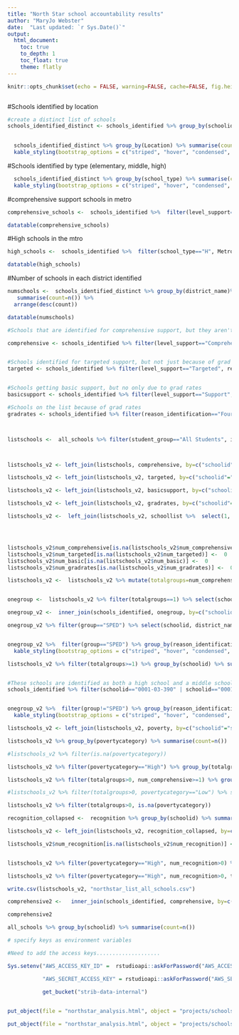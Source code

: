 ```yaml
---
title: "North Star school accountability results"
author: "MaryJo Webster"
date:  "Last updated: `r Sys.Date()`"
output:
  html_document: 
    toc: true
    to_depth: 1
    toc_float: true
    theme: flatly
---
```


```r
knitr::opts_chunk$set(echo = FALSE, warning=FALSE, cache=FALSE, fig.height = 3, fig.width = 8)
```

```r

```


#Schools identified by location
```r

#create a distinct list of schools
schools_identified_distinct <- schools_identified %>% group_by(schoolid, district_name, school_name, district_type, school_type, Title1, SchoolType, Location, Metro7county)
  

  schools_identified_distinct %>% group_by(Location) %>% summarise(count=n()) %>%     knitr::kable("html") %>% 
  kable_styling(bootstrap_options = c("striped", "hover", "condensed", "responsive"), full_width = F, position="left")
```






#Schools identified by type (elementary, middle, high)

```r

  schools_identified_distinct %>% group_by(school_type) %>% summarise(count=n()) %>%     knitr::kable("html") %>% 
  kable_styling(bootstrap_options = c("striped", "hover", "condensed", "responsive"), full_width = F, position="left")
```




#comprehensive support schools in metro
```r

comprehensive_schools <-  schools_identified %>%  filter(level_support=="Comprehensive", Metro7county=="yes") %>% select(schoolid, Metro7county, districtname_new, SCHOOLNAME_NEW, district_type, level_support, Title1, student_group, reason_identification )

datatable(comprehensive_schools)
```

#High schools in the mtro

```r
high_schools <-  schools_identified %>%  filter(school_type=="H", Metro7county=="yes") %>% select(schoolid, Metro7county, districtname_new, SCHOOLNAME_NEW, district_type, level_support, Title1, student_group, reason_identification )

datatable(high_schools)
```

#Number of schools in each district identified

```r
numschools <-  schools_identified_distinct %>% group_by(district_name)%>%
   summarise(count=n()) %>% 
  arrange(desc(count))

datatable(numschools)
```



```r


#Schools that are identified for comprehensive support, but they aren't on there due to grad rates only

comprehensive <- schools_identified %>% filter(level_support=="Comprehensive", reason_identification!="Four-year graduation rate below 67%") %>%   group_by(schoolid) %>% summarise(num_comprehensive=n())


#Schools identified for targeted support, but not just because of grad rates
targeted <- schools_identified %>% filter(level_support=="Targeted", reason_identification!="Four-year graduation rate below 67%") %>%   group_by(schoolid) %>% summarise(num_targeted=n())


#Schools getting basic support, but no only due to grad rates
basicsupport <- schools_identified %>% filter(level_support=="Support", reason_identification!="Four-year graduation rate below 67%") %>%   group_by(schoolid) %>% summarise(num_basic=n())

#Schools on the list because of grad rates
gradrates <- schools_identified %>% filter(reason_identification=="Four-year graduation rate below 67%") %>%   group_by(schoolid) %>% summarise(num_gradrates=n())



listschools <-  all_schools %>% filter(student_group=="All Students", id_year=="Identification Year: 2018") %>% group_by(schoolid , district_name, school_name ) %>% summarise(count=n())



listschools_v2 <- left_join(listschools, comprehensive, by=c("schoolid"="schoolid"))

listschools_v2 <- left_join(listschools_v2, targeted, by=c("schoolid"="schoolid"))

listschools_v2 <- left_join(listschools_v2, basicsupport, by=c("schoolid"="schoolid"))

listschools_v2 <- left_join(listschools_v2, gradrates, by=c("schoolid"="schoolid"))

listschools_v2 <-  left_join(listschools_v2, schoollist %>%  select(1, 10, 11, 17, 21), by=c("schoolid"="SchoolID"))




listschools_v2$num_comprehensive[is.na(listschools_v2$num_comprehensive)] <-  0
listschools_v2$num_targeted[is.na(listschools_v2$num_targeted)] <-  0
listschools_v2$num_basic[is.na(listschools_v2$num_basic)] <-  0
listschools_v2$num_gradrates[is.na(listschools_v2$num_gradrates)] <-  0

listschools_v2 <-  listschools_v2 %>% mutate(totalgroups=num_comprehensive+num_targeted+num_basic+num_gradrates)


onegroup <-  listschools_v2 %>% filter(totalgroups==1) %>% select(schoolid, district_name, school_name)

onegroup_v2 <-  inner_join(schools_identified, onegroup, by=c("schoolid"="schoolid"))

onegroup_v2 %>% filter(group=="SPED") %>% select(schoolid, district_name.x, school_name.x, reason_identification, student_group, titleI, level_support)


onegroup_v2 %>%  filter(group=="SPED") %>% group_by(reason_identification) %>% summarise(count=n()) %>%  kable("html") %>%
  kable_styling(bootstrap_options = c("striped", "hover", "condensed", "responsive"), full_width = F, position="left")

```

```r
listschools_v2 %>% filter(totalgroups>=1) %>% group_by(schoolid) %>% summarise(count=n()) %>% arrange(desc(count))


#These schools are identified as both a high school and a middle school
schools_identified %>% filter(schoolid=="0001-03-390" | schoolid=="0001-03-625" | schoolid=="0917-06-700" | schoolid=="4238-07-010") %>% arrange(schoolid)



```


```r
onegroup_v2 %>%  filter(group!="SPED") %>% group_by(reason_identification) %>% summarise(count=n()) %>%  kable("html") %>%
  kable_styling(bootstrap_options = c("striped", "hover", "condensed", "responsive"), full_width = F, position="left")
```



```r
listschools_v2 <- left_join(listschools_v2, poverty, by=c("schoolid"="schoolid"))

listschools_v2 %>% group_by(povertycategory) %>% summarise(count=n())

#listschools_v2 %>% filter(is.na(povertycategory))
```


```r
listschools_v2 %>% filter(povertycategory=="High") %>% group_by(totalgroups) %>% summarise(count=n())
```


```r
listschools_v2 %>% filter(totalgroups>0, num_comprehensive>=1) %>% group_by(povertycategory) %>% summarise(count=n())

#listschools_v2 %>% filter(totalgroups>0, povertycategory=="Low") %>% select(school_name, totalgroups)
```


```r
listschools_v2 %>% filter(totalgroups>0, is.na(povertycategory))
```


```r
recognition_collapsed <-  recognition %>% group_by(schoolid) %>% summarise(num_recognition=n())

listschools_v2 <- left_join(listschools_v2, recognition_collapsed, by=c("schoolid"="schoolid"))

listschools_v2$num_recognition[is.na(listschools_v2$num_recognition)] <-  0


listschools_v2 %>% filter(povertycategory=="High", num_recognition>0) %>% group_by(SchoolType) %>% summarise(count=n())
```


```r
listschools_v2 %>% filter(povertycategory=="High", num_recognition>0, totalgroups>0)
```


```r
write.csv(listschools_v2, "northstar_list_all_schools.csv")
```



```r
comprehensive2 <-   inner_join(schools_identified, comprehensive, by=c("schoolid"="schoolid"))

comprehensive2
```




```r
all_schools %>% group_by(schoolid) %>% summarise(count=n())
```


```r



# specify keys as environment variables

#Need to add the access keys....................

Sys.setenv("AWS_ACCESS_KEY_ID" =  rstudioapi::askForPassword("AWS_ACCESS_KEY_ID"),

           "AWS_SECRET_ACCESS_KEY" = rstudioapi::askForPassword("AWS_SECRET_ACCESS_KEY"))
		   
		   get_bucket("strib-data-internal")


put_object(file = "northstar_analysis.html", object = "projects/schools/northstar_analysis.html", bucket = "strib-data-internal")

put_object(file = "northstar_analysis.html", object = "projects/schools/northstar_analysis.html", bucket = "strib-data-internal", acl=c("public-read"))


```
